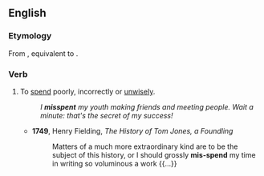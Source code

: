 ==English==

===Etymology===
From {{inh|en|enm|misspenden}}, equivalent to {{prefix|en|mis|spend}}.

===Verb===
{{en-verb|misspends|misspending|misspent}}

# To [[spend]] poorly, incorrectly or [[unwisely]].
#: ''I '''misspent''' my youth making friends and meeting people. Wait a minute: that's the secret of my success!''
#* '''1749''', Henry Fielding, ''The History of Tom Jones, a Foundling''
#*: Matters of a much more extraordinary kind are to be the subject of this history, or I should grossly '''mis-spend''' my time in writing so voluminous a work {{...}}